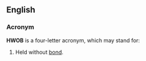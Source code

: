 ==English==

===Acronym===
'''HWOB''' is a four-letter acronym, which may stand for:
# Held without [[bail|bond]].
{{stub}}